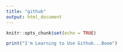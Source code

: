 ```yaml
---
title: "github"
output: html_document
---
```


```r
knitr::opts_chunk$set(echo = TRUE)
```

```r
print("I'm Learning to Use Github...Boom")
```

